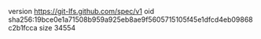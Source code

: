 version https://git-lfs.github.com/spec/v1
oid sha256:19bce0e1a71508b959a925eb8ae9f5605715105f45e1dfcd4eb09868c2b1fcca
size 34554
